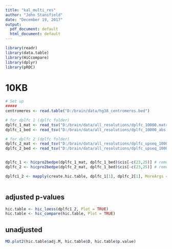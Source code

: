 ---
title: "kal_multi_res"
author: "John Stansfield"
date: "December 19, 2017"
output:
  pdf_document: default
  html_document: default
---




```{r, message=F, warning=F}
library(readr)
library(data.table)
library(HiCcompare)
library(dplyr)
library(pROC)
```

# 10KB

```{r, message = FALSE, warning=FALSE, results='hide', cache=FALSE, echo = FALSE}
# Set up
#####
centromeres <- read.table("D:/brain/data/hg38_centromeres.bed")

# for dplfc 1 (dplfc folder)
dplfc_1_mat <- read_tsv("D:/brain/data/all_resolutions/dplfc_10000.matrix", col_names = FALSE) %>% as.data.table()
dplfc_1_bed <- read_tsv("D:/brain/data/all_resolutions/dplfc_10000_abs.bed", col_names = FALSE) %>% as.data.table()

# for dplfc 2 (dplfc folder)
dplfc_2_mat <- read_tsv("D:/brain/data/all_resolutions/dplfc_upseq_10000.matrix", col_names = FALSE) %>% as.data.table()
dplfc_2_bed <- read_tsv("D:/brain/data/all_resolutions/dplfc_upseq_10000_abs.bed", col_names = FALSE) %>% as.data.table()


dplfc_1 <- hicpro2bedpe(dplfc_1_mat, dplfc_1_bed)$cis[-c(23,25)] # remove chrM and chrY
dplfc_2 <- hicpro2bedpe(dplfc_2_mat, dplfc_1_bed)$cis[-c(23,25)] # remove chrM and chrY

dplfc1_2 <- mapply(create.hic.table, dplfc_1[1], dplfc_2[1], MoreArgs = list(exclude.regions = centromeres, exclude.overlap = 0,
                                                                       scale = TRUE), SIMPLIFY = FALSE)

```

## adjusted p-values
```{r, warning=FALSE}
hic.table <- hic_loess(dplfc1_2, Plot = TRUE)
hic.table <- hic_compare(hic.table, Plot = TRUE)
```


## unadjusted 

```{r}
MD.plot2(hic.table$adj.M, hic.table$D, hic.table$p.value)
```

